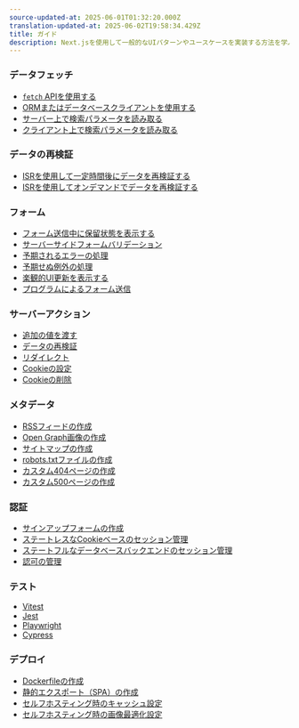```yaml
---
source-updated-at: 2025-06-01T01:32:20.000Z
translation-updated-at: 2025-06-02T19:58:34.429Z
title: ガイド
description: Next.jsを使用して一般的なUIパターンやユースケースを実装する方法を学ぶ
---
```


### データフェッチ

- [`fetch` APIを使用する](/docs/app/getting-started/fetching-data#with-the-fetch-api)
- [ORMまたはデータベースクライアントを使用する](/docs/app/getting-started/fetching-data#with-an-orm-or-database)
- [サーバー上で検索パラメータを読み取る](/docs/app/api-reference/file-conventions/page)
- [クライアント上で検索パラメータを読み取る](/docs/app/api-reference/functions/use-search-params)

### データの再検証

- [ISRを使用して一定時間後にデータを再検証する](/docs/app/guides/incremental-static-regeneration#time-based-revalidation)
- [ISRを使用してオンデマンドでデータを再検証する](/docs/app/guides/incremental-static-regeneration#on-demand-revalidation-with-revalidatepath)

### フォーム

- [フォーム送信中に保留状態を表示する](/docs/app/guides/forms)
- [サーバーサイドフォームバリデーション](/docs/app/guides/forms)
- [予期されるエラーの処理](/docs/app/getting-started/error-handling#handling-expected-errors)
- [予期せぬ例外の処理](/docs/app/getting-started/error-handling#handling-uncaught-exceptions)
- [楽観的UI更新を表示する](/docs/app/guides/forms#optimistic-updates)
- [プログラムによるフォーム送信](/docs/app/guides/forms#programmatic-form-submission)

### サーバーアクション

- [追加の値を渡す](/docs/app/guides/forms)
- [データの再検証](/docs/app/building-your-application/data-fetching/server-actions-and-mutations#revalidating-data)
- [リダイレクト](/docs/app/building-your-application/data-fetching/server-actions-and-mutations#redirecting)
- [Cookieの設定](/docs/app/api-reference/functions/cookies#setting-a-cookie)
- [Cookieの削除](/docs/app/api-reference/functions/cookies#deleting-cookies)

### メタデータ

- [RSSフィードの作成](/docs/app/building-your-application/routing/route-handlers#non-ui-responses)
- [Open Graph画像の作成](/docs/app/api-reference/file-conventions/metadata/opengraph-image)
- [サイトマップの作成](/docs/app/api-reference/file-conventions/metadata/sitemap)
- [robots.txtファイルの作成](/docs/app/api-reference/file-conventions/metadata/robots)
- [カスタム404ページの作成](/docs/app/api-reference/file-conventions/not-found)
- [カスタム500ページの作成](/docs/app/api-reference/file-conventions/error)

### 認証

- [サインアップフォームの作成](/docs/app/guides/authentication#sign-up-and-login-functionality)
- [ステートレスなCookieベースのセッション管理](/docs/app/guides/authentication#stateless-sessions)
- [ステートフルなデータベースバックエンドのセッション管理](/docs/app/guides/authentication#database-sessions)
- [認可の管理](/docs/app/guides/authentication#authorization)

### テスト

- [Vitest](/docs/app/guides/testing/vitest)
- [Jest](/docs/app/guides/testing/jest)
- [Playwright](/docs/app/guides/testing/playwright)
- [Cypress](/docs/app/guides/testing/cypress)

### デプロイ

- [Dockerfileの作成](/docs/app/getting-started/deploying#docker)
- [静的エクスポート（SPA）の作成](/docs/app/guides/static-exports)
- [セルフホスティング時のキャッシュ設定](/docs/app/guides/self-hosting#configuring-caching)
- [セルフホスティング時の画像最適化設定](/docs/app/guides/self-hosting#image-optimization)